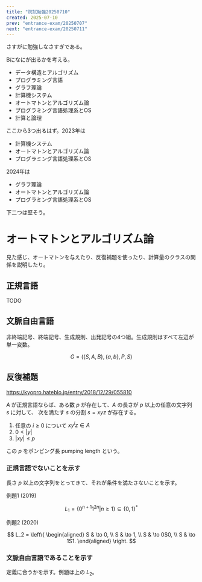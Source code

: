 ```yaml
---
title: "院試勉強20250710"
created: 2025-07-10
prev: "entrance-exam/20250707"
next: "entrance-exam/20250711"
---
```


さすがに勉強しなさすぎである。

Bになにが出るかを考える。

- データ構造とアルゴリズム
- プログラミング言語
- グラフ理論
- 計算機システム
- オートマトンとアルゴリズム論
- プログラミング言語処理系とOS
- 計算と論理

ここから3つ出るはず。2023年は

- 計算機システム
- オートマトンとアルゴリズム論
- プログラミング言語処理系とOS

2024年は

- グラフ理論
- オートマトンとアルゴリズム論
- プログラミング言語処理系とOS

下二つは堅そう。

# オートマトンとアルゴリズム論

見た感じ、オートマトンを与えたり、反復補題を使ったり、計算量のクラスの関係を説明したり。

## 正規言語
TODO

## 文脈自由言語

非終端記号、終端記号、生成規則、出発記号の4つ組。生成規則はすべて左辺が単一変数。

$$
G=(\{S,A,B\}, \{a,b\}, P, S)
$$

## 反復補題

https://kyopro.hateblo.jp/entry/2018/12/29/055810

$A$ が正規言語ならば、ある数 $p$ が存在して、$A$ の長さが $p$ 以上の任意の文字列 $s$ に対して、
次を満たす $s$ の分割 $s=xyz$ が存在する。

1. 任意の $i\ge 0$ について $xy^i z\in A$
2. $0 < |y|$
3. $|xy| \le p$

この $p$ をポンピング長 pumping length という。

### 正規言語でないことを示す

長さ $p$ 以上の文字列をとってきて、それが条件を満たさないことを示す。

例題1 (2019)

$$
L_1 = \{0^{n+1}1^{2n} | n\ge 1\} \subseteq \{0, 1\}^\ast
$$

例題2 (2020)

$$
L_2 = \left\{
  \begin{aligned}
    S & \to 0, \\
    S & \to 1, \\
    S & \to 0S0, \\
    S & \to 1S1.
  \end{aligned}
  \right.
$$

### 文脈自由言語であることを示す

定義に合うかを示す。例題は上の $L_2$。
